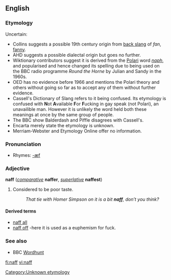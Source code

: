 ==English==

===Etymology===
Uncertain:
*Collins suggests a possible 19th century origin from [[back slang]] of ''fan'', [[fanny]].
*AHD suggests a possible dialectal origin but goes no further.
*Wiktionary contributors suggest it is derived from the [[Polari]] word ''[[naph]]'', and <!--no doubt was -->popularised and hence changed its spelling due to being used on the BBC radio programme <i>Round the Horne</i> by Julian and Sandy in the 1960s.
*OED has no evidence before 1966 and mentions the Polari theory and others without going so far as to accept any of them without further evidence.
*Cassell's Dictionary of Slang refers to it being confused. Its etymology is confused with '''N'''ot '''A'''vailable '''F'''or '''F'''ucking in gay speak (not Polari), an unavailible man. However it is unlikely the word held both these meanings at once by the same group of people. 
*The BBC show Balderdash and Piffle disagrees with Cassell's. 
*Encarta merely state the etymology is unknown.
*Merriam-Webster and Etymology Online offer no information.
[[Category:Unknown etymology]]

===Pronunciation===
*Rhymes: [[Rhymes:English:-æf|-æf]]

===Adjective===
'''naff''' (''[[comparative]]'' '''naffer''', ''[[superlative]]'' '''naffest''')

# {{italbrac|British slang}} Considered to be poor taste.
#: ''That tie with Homer Simpson on it is a bit '''naff''', don’t you think?''

====Derived terms====
*[[naff all]]
*[[naff off]] -here it is used as a euphemism for fuck.

===See also===
*BBC [[w:Wordhunt|Wordhunt]]

[[fi:naff]]
[[vi:naff]]